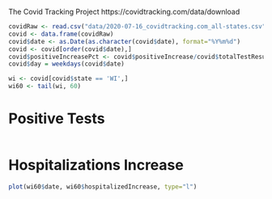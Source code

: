 The Covid Tracking Project https://covidtracking.com/data/download

```r
covidRaw <- read.csv("data/2020-07-16_covidtracking.com_all-states.csv")
covid <- data.frame(covidRaw)
covid$date <- as.Date(as.character(covid$date), format="%Y%m%d")
covid <- covid[order(covid$date),]
covid$positiveIncreasePct <- covid$positiveIncrease/covid$totalTestResultsIncrease
covid$day = weekdays(covid$date)

wi <- covid[covid$state == 'WI',]
wi60 <- tail(wi, 60)
```

# Positive Tests
```r

```

# Hospitalizations Increase
```r
plot(wi60$date, wi60$hospitalizedIncrease, type="l")
```